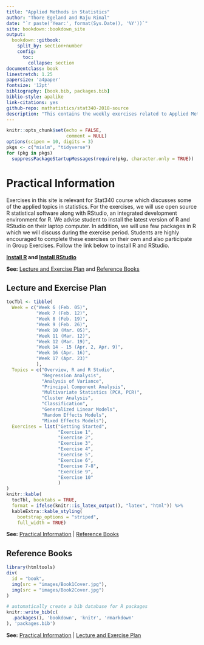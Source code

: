 ```yaml
---
title: "Applied Methods in Statistics"
author: "Thore Egeland and Raju Rimal"
date: "`r paste('Year:', format(Sys.Date(), '%Y'))`"
site: bookdown::bookdown_site
output:
  bookdown::gitbook:
    split_by: section+number
    config:
      toc:
        collapse: section
documentclass: book
linestretch: 1.25
papersize: 'a4paper'
fontsize: '12pt'
bibliography: [book.bib, packages.bib]
biblio-style: apalike
link-citations: yes
github-repo: mathatistics/stat340-2018-source
description: "This contains the weekly exercises related to Applied Methods in Statistics (STAT340)"
---
```

```r
knitr::opts_chunk$set(echo = FALSE,
                      comment = NULL)
options(scipen = 10, digits = 3)
pkgs <- c("mixlm", "tidyverse")
for (pkg in pkgs)
  suppressPackageStartupMessages(require(pkg, character.only = TRUE))
```


# Practical Information

Exercises in this site is relevant for Stat340 course which discusses some of the applied topics in statistics. For the exercises, we will use open source R statistical software along with RStudio, an integrated development environment for R. We advise student to install the latest version of R and RStudio on their laptop computer. In addition, we will use few packages in R which we will discuss during the exercise period. Students are highly encouraged to complete these exercises on their own and also participate in Group Exercises. Follow the link below to install R and RStudio.

**[Install R](https://cran.uib.no) and [Install RStudio](https://www.rstudio.com/products/rstudio/download/#download)**

**See:** [Lecture and Exercise Plan] and [Reference Books]


## Lecture and Exercise Plan

```r
tocTbl <- tibble(
  Week = c("Week 6 (Feb. 05)",
           "Week 7 (Feb. 12)",
           "Week 8 (Feb. 19)",
           "Week 9 (Feb. 26)",
           "Week 10 (Mar. 05)",
           "Week 11 (Mar. 12)",
           "Week 12 (Mar. 19)",
           "Week 14 - 15 (Apr. 2, Apr. 9)",
           "Week 16 (Apr. 16)",
           "Week 17 (Apr. 23)"
           ),
  Topics = c("Overview, R and R Studio",
             "Regression Analysis",
             "Analysis of Variance",
             "Principal Component Analysis",
             "Multivariate Statistics (PCA, PCR)",
             "Cluster Analysis",
             "Classification",
             "Generalized Linear Models",
             "Random Effects Models",
             "Mixed Effects Models"),
  Exercises = list("Getting Started",
                   "Exercise 1",
                   "Exercise 2",
                   "Exercise 3",
                   "Exercise 4",
                   "Exercise 5",
                   "Exercise 6",
                   "Exercise 7-8",
                   "Exercise 9",
                   "Exercise 10"
                   )
)
knitr::kable(
  tocTbl, booktabs = TRUE, 
  format = ifelse(knitr::is_latex_output(), "latex", "html")) %>% 
  kableExtra::kable_styling(
    bootstrap_options = "striped",
    full_width = TRUE)
```

**See:** [Practical Information] | [Reference Books]

## Reference Books

```r
library(htmltools)
div(
  id = "book",
  img(src = "images/Book1Cover.jpg"),
  img(src = "images/Book2Cover.jpg")
)
```

```r
# automatically create a bib database for R packages
knitr::write_bib(c(
  .packages(), 'bookdown', 'knitr', 'rmarkdown'
), 'packages.bib')
```

**See:** [Practical Information] | [Lecture and Exercise Plan]
